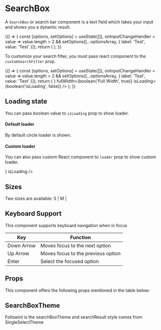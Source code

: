 
<Meta title="Core/SearchBox" component={SearchBox} />

# SearchBox

A `SearchBox` or search bar component is a text field which takes your input and shows you a dynamic result.

<Preview withToolbar>
    <Story name="default">
        {() => {
            const [options, setOptions] = useState([]),
                onInputChangeHandler = value => value.length > 2 && setOptions([...optionsArray, { label: 'Test', value: 'Test' }]);
            return (
                <SearchBox
                    placeholder="Search"
                    onInputChange={onInputChangeHandler}
                    onOptionSelected={action('Selected')}
                    options={options}
                    onSearch={action('Search')}
                    size={select('Size', size, 'M')}
                    minWidth={text('Min Width', '25.6rem')}
                    maxWidth={text('Max Width', '100%')}
                    fullWidth={boolean('Full Width', false)}
                    isLoading={boolean('isLoading', false)}
                />
            );
        }}
    </Story>
</Preview>

To customize your search filter, you must pass react component to the `customSearchFilter` prop.

<Preview withToolbar>
    <Story name="withCustomSearchFilter">
        {() => {
            const [options, setOptions] = useState([]),
                onInputChangeHandler = value => value.length > 2 && setOptions([...optionsArray, { label: 'Test', value: 'Test' }]);
            return (
                <SearchBox
                    placeholder="Search"
                    onInputChange={onInputChangeHandler}
                    onOptionSelected={action('Selected')}
                    options={options}
                    size={select('Size', size, 'M')}
                    minWidth={text('Min Width', '25.6rem')}
                    customSearchFilter={<PlaceholderComponent />}
                    fullWidth={boolean('Full Width', true)}
                    isLoading={boolean('isLoading', false)}
                />
            );
        }}
    </Story>
</Preview>

## Loading state

You can pass boolean value to `isLoading` prop to show loader.

#### Default loader

By default circle loader is shown.

<Preview>
    <Story name="withLoader">
        <SearchBox size="M" placeholder="Search" isLoading />
    </Story>
</Preview>

#### Custom loader

You can also pass custom React component to `loader` prop to show custom loader.

<Preview>
    <Story name="withCustomLoader">
        <SearchBox size="M" placeholder="Search" loader={<DotsLoader />} isLoading />
    </Story>
</Preview>

## Sizes

Two sizes are available: S | M |

<Preview>
    <SearchBox size="S" placeholder="Small search text box" />
    <SearchBox size="M" placeholder="Medium search text box" />
</Preview>

## Keyboard Support

This component supports keyboard navigation when in focus

| Key        | Function                           |
| ---------- | ---------------------------------- |
| Down Arrow | Moves focus to the next option     |
| Up Arrow   | Moves focus to the previous option |
| Enter      | Select the focused option          |

## Props

This component offers the following props mentioned in the table below:

<Props of={SearchBox} />

## SearchBoxTheme

Followint is the searchBoxTheme and searchResult style comes from SingleSelectTheme

<Props of={ThemeInterface} />
